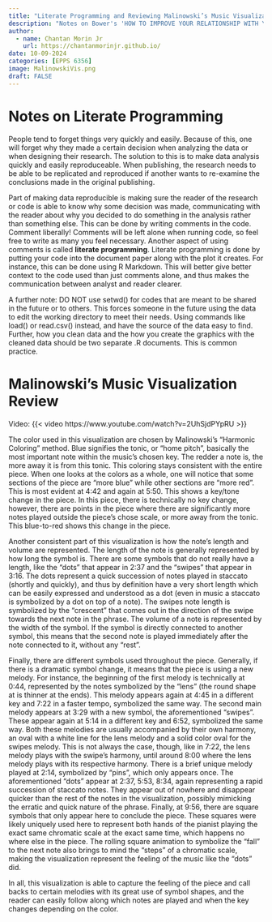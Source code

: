 ---
title: "Literate Programming and Reviewing Malinowski’s Music Visualization"
description: "Notes on Bower's 'HOW TO IMPROVE YOUR RELATIONSHIP WITH YOUR FUTURE SELF' and reviewing Stephen Malinowski’s visualization of Chopin' Ballade no. 1 in G minor (opus 23)"
author:
  - name: Chantan Morin Jr
    url: https://chantanmorinjr.github.io/
date: 10-09-2024
categories: [EPPS 6356]
image: MalinowskiVis.png
draft: FALSE
---

# Notes on Literate Programming

People tend to forget things very quickly and easily. Because of this, one will forget why they made a certain decision when analyzing the data or when designing their research. The solution to this is to make data analysis quickly and easily reproduceable. When publishing, the research needs to be able to be replicated and reproduced if another wants to re-examine the conclusions made in the original publishing.

Part of making data reproducible is making sure the reader of the research or code is able to know why some decision was made, communicating with the reader about why you decided to do something in the analysis rather than something else. This can be done by writing comments in the code. Comment liberally! Comments will be left alone when running code, so feel free to write as many you feel necessary. Another aspect of using comments is called **literate programming**. Literate programming is done by putting your code into the document paper along with the plot it creates. For instance, this can be done using R Markdown. This will better give better context to the code used than just comments alone, and thus makes the communication between analyst and reader clearer.

A further note: DO NOT use setwd() for codes that are meant to be shared in the future or to others. This forces someone in the future using the data to edit the working directory to meet their needs. Using commands like load() or read.csv() instead, and have the source of the data easy to find. Further, how you clean data and the how you create the graphics with the cleaned data should be two separate .R documents. This is common practice.

# Malinowski's Music Visualization Review

Video: {{< video https://www.youtube.com/watch?v=2UhSjdPYpRU >}}

The color used in this visualization are chosen by Malinowski’s “Harmonic Coloring” method. Blue signifies the tonic, or “home pitch”, basically the most important note within the music’s chosen key. The redder a note is, the more away it is from this tonic. This coloring stays consistent with the entire piece. When one looks at the colors as a whole, one will notice that some sections of the piece are “more blue” while other sections are “more red”. This is most evident at 4:42 and again at 5:50. This shows a key/tone change in the piece. In this piece, there is technically no key change, however, there are points in the piece where there are significantly more notes played outside the piece’s chose scale, or more away from the tonic. This blue-to-red shows this change in the piece.

Another consistent part of this visualization is how the note’s length and volume are represented. The length of the note is generally represented by how long the symbol is. There are some symbols that do not really have a length, like the “dots” that appear in 2:37 and the “swipes” that appear in 3:16. The dots represent a quick succession of notes played in staccato (shortly and quickly), and thus by definition have a very short length which can be easily expressed and understood as a dot (even in music a staccato is symbolized by a dot on top of a note). The swipes note length is symbolized by the “crescent” that comes out in the direction of the swipe towards the next note in the phrase. The volume of a note is represented by the width of the symbol. If the symbol is directly connected to another symbol, this means that the second note is played immediately after the note connected to it, without any “rest”.

Finally, there are different symbols used throughout the piece. Generally, if there is a dramatic symbol change, it means that the piece is using a new melody. For instance, the beginning of the first melody is technically at 0:44, represented by the notes symbolized by the “lens” (the round shape at is thinner at the ends). This melody appears again at 4:45 in a different key and 7:22 in a faster tempo, symbolized the same way. The second main melody appears at 3:29 with a new symbol, the aforementioned “swipes”. These appear again at 5:14 in a different key and 6:52, symbolized the same way. Both these melodies are usually accompanied by their own harmony, an oval with a white line for the lens melody and a solid color oval for the swipes melody. This is not always the case, though, like in 7:22, the lens melody plays with the swipe’s harmony, until around 8:00 where the lens melody plays with its respective harmony. There is a brief unique melody played at 2:14, symbolized by “pins”, which only appears once. The aforementioned “dots” appear at 2:37, 5:53, 8:34, again representing a rapid succession of staccato notes. They appear out of nowhere and disappear quicker than the rest of the notes in the visualization, possibly mimicking the erratic and quick nature of the phrase. Finally, at 9:56, there are square symbols that only appear here to conclude the piece. These squares were likely uniquely used here to represent both hands of the pianist playing the exact same chromatic scale at the exact same time, which happens no where else in the piece. The rolling square animation to symbolize the “fall” to the next note also brings to mind the “steps” of a chromatic scale, making the visualization represent the feeling of the music like the “dots” did.

In all, this visualization is able to capture the feeling of the piece and call backs to certain melodies with its great use of symbol shapes, and the reader can easily follow along which notes are played and when the key changes depending on the color.
